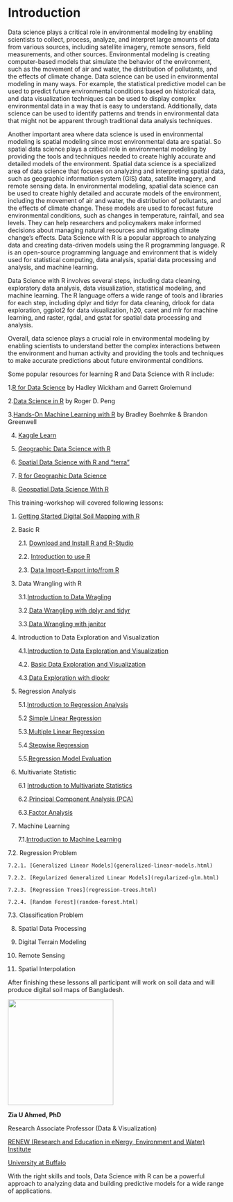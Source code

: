 # Introduction

Data science plays a critical role in environmental modeling by enabling scientists to collect, process, analyze, and interpret large amounts of data from various sources, including satellite imagery, remote sensors, field measurements, and other sources. Environmental modeling is creating computer-based models that simulate the behavior of the environment, such as the movement of air and water, the distribution of pollutants, and the effects of climate change.
Data science can be used in environmental modeling in many ways. For example, the statistical predictive model can be used to predict future environmental conditions based on historical data, and data visualization techniques can be used to display complex environmental data in a way that is easy to understand. Additionally, data science can be used to identify patterns and trends in environmental data that might not be apparent through traditional data analysis techniques.

Another important area where data science is used in environmental modeling is spatial modeling since most environmental data are spatial. So spatial data science plays a critical role in environmental modeling by providing the tools and techniques needed to create highly accurate and detailed models of the environment. Spatial data science is a specialized area of data science that focuses on analyzing and interpreting spatial data, such as geographic information system (GIS) data, satellite imagery, and remote sensing data. In environmental modeling, spatial data science can be used to create highly detailed and accurate models of the environment, including the movement of air and water, the distribution of pollutants, and the effects of climate change. These models are used to forecast future environmental conditions, such as changes in temperature, rainfall, and sea levels. They can help researchers and policymakers make informed decisions about managing natural resources and mitigating climate change's effects.
Data Science with R is a popular approach to analyzing data and creating data-driven models using the R programming language. R is an open-source programming language and environment that is widely used for statistical computing, data analysis, spatial data processing and analysis, and machine learning.

Data Science with R involves several steps, including data cleaning, exploratory data analysis, data visualization, statistical modeling, and machine learning. The R language offers a wide range of tools and libraries for each step, including dplyr and tidyr for data cleaning, drlook for data exploration,  ggplot2 for data visualization, h20,  caret and mlr for machine learning, and raster, rgdal,  and gstat  for  spatial data processing and analysis. 


Overall, data science plays a crucial role in environmental modeling by enabling scientists to understand better the complex interactions between the environment and human activity and providing the tools and techniques to make accurate predictions about future environmental conditions.


Some popular resources for learning R and Data Science with R include:

1.[R for Data Science](https://r4ds.had.co.nz/) by Hadley Wickham and Garrett Grolemund

2.[Data Science in R](https://bookdown.org/rdpeng/rprogdatascience/) by Roger D. Peng

3.[Hands-On Machine Learning with R](https://bradleyboehmke.github.io/HOML) by Bradley Boehmke & Brandon Greenwell

4. [Kaggle Learn](https://www.kaggle.com/code/rtatman/welcome-to-data-science-in-r)

5. [Geographic Data Science with R](https://bookdown.org/mcwimberly/gdswr-book/)

6. [Spatial Data Science with R and “terra”](https://rspatial.org/)

7. [R for Geographic Data Science](https://sdesabbata.github.io/r-for-geographic-data-science/index.html)

8. [Geospatial Data Science With R](https://zia207.github.io/geospatial-r-github.io/)


This training-workshop will covered following lessons:

1.  [Getting Started Digital Soil Mapping with R](getting-started-r.html)

2.  Basic R

    2.1. [Download and Install R and R-Studio](download-install-r.html)

    2.2. [Introduction to use R](intoduction-to-r.html)

    2.3. [Data Import-Export into/from R](data-export-import.html)

3.  Data Wrangling with R

    3.1.[Introduction to Data Wragling](data-wragling-basic.html)

    3.2.[Data Wrangling with dplyr and tidyr](data-wrgaling-dplyr.html)

    3.3.[Data Wrangling with janitor](data-wrgaling-janitor.html)

4.  Introduction to Data Exploration and Visualization

    4.1.[Introduction to Data Exploration and Visualization](intro-data-exploration-visualization.html)

    4.2. [Basic Data Exploration and Visualization](data-exploration-basic.html)

    4.3.[Data Exploration with dlookr](eda-dlookr.html)

5.  Regression Analysis

    5.1.[Introduction to Regression Analysis](regression-analysis.html)

    5.2 [Simple Linear Regression](simple-regression-analysis.html)

    5.3.[Multiple Linear Regression](multiple-regrssion-analysis.html)

    5.4.[Stepwise Regression](stepwise-regression.html)

    5.5.[Regression Model Evaluation](regression-model-evaluation.html)

6.  Multivariate Statistic

    6.1 [Introduction to Multivariate Statistics](multivariate-statistics.html)

    6.2.[Principal Component Analysis (PCA)](principal-component-analysis.html)

    6.3.[Factor Analysis](factor-analysis.html)

7. Machine Learning

    7.1.[Introduction to Machine Learning](machine-learning.html)
    
  7.2. Regression Problem    
    
    7.2.1. [Generalized Linear Models](generalized-linear-models.html)
    
    7.2.2. [Regularized Generalized Linear Models](regularized-glm.html)
    
    7.2.3. [Regression Trees](regression-trees.html)
    
    7.2.4. [Random Forest](random-forest.html)
    
  7.3. Classification Problem

8. Spatial Data Processing

9.  Digital Terrain Modeling

10. Remote Sensing

11. Spatial Interpolation

After finishing these lessons all participant will work on soil data and will produce digital soil maps of Bangladesh.

![](Image/zia.png){width="243"}

**Zia U Ahmed, PhD**

Research Associate Professor (Data & Visualization)

[RENEW (Research and Education in eNergy, Environment and Water) Institute](http://www.buffalo.edu/renew.html)

[University at Buffalo](http://www.buffalo.edu/)


With the right skills and tools, Data Science with R can be a powerful approach to analyzing data and building predictive models for a wide range of applications.
